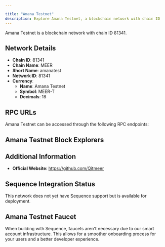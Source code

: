 ```yaml
---

title: "Amana Testnet"
description: Explore Amana Testnet, a blockchain network with chain ID 81341. Learn about its native currency, Amana Testnet, and how to interact with the network.
---
```




Amana Testnet is a blockchain network with chain ID 81341.

## Network Details

- **Chain ID**: 81341
- **Chain Name**: MEER
- **Short Name**: amanatest
- **Network ID**: 81341
- **Currency**: 
  - **Name**: Amana Testnet
  - **Symbol**: MEER-T
  - **Decimals**: 18

## RPC URLs

Amana Testnet can be accessed through the following RPC endpoints:



## Amana Testnet Block Explorers



## Additional Information

- **Official Website**: https://github.com/Qitmeer

## Sequence Integration Status

This network does not yet have Sequence support but is available for deployment.

## Amana Testnet Faucet

When building with Sequence, faucets aren't necessary due to our smart account infrastructure. This allows for a smoother onboarding process for your users and a better developer experience.
